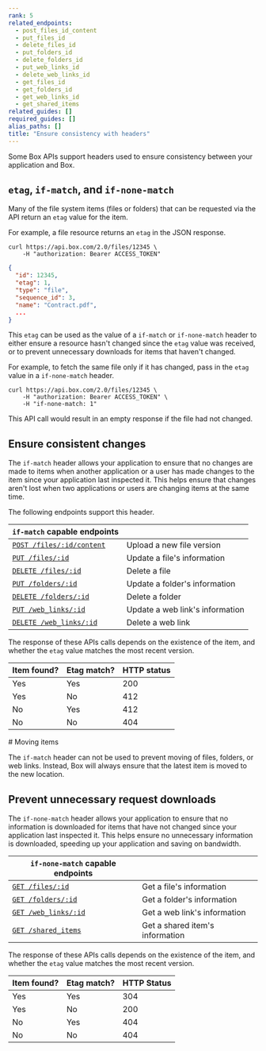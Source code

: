 ```yaml
---
rank: 5
related_endpoints:
  - post_files_id_content
  - put_files_id
  - delete_files_id
  - put_folders_id
  - delete_folders_id
  - put_web_links_id
  - delete_web_links_id
  - get_files_id
  - get_folders_id
  - get_web_links_id
  - get_shared_items
related_guides: []
required_guides: []
alias_paths: []
title: "Ensure consistency with headers"
---
```

Some Box APIs support headers used to ensure consistency between your
application and Box.

## `etag`, `if-match`, and `if-none-match`

Many of the file system items (files or folders) that can be requested via the
API return an `etag` value for the item.

For example, a file resource returns an `etag` in the JSON response.

```curl
curl https://api.box.com/2.0/files/12345 \
    -H "authorization: Bearer ACCESS_TOKEN"
```

```json
{
  "id": 12345,
  "etag": 1,
  "type": "file",
  "sequence_id": 3,
  "name": "Contract.pdf",
  ...
}
```

This `etag` can be used as the value of a `if-match` or `if-none-match`
header to either ensure a resource hasn't changed since the `etag` value was
received, or to prevent unnecessary downloads for items that haven't changed.

For example, to fetch the same file only if it has changed, pass in the `etag`
value in a `if-none-match` header.

```curl
curl https://api.box.com/2.0/files/12345 \
    -H "authorization: Bearer ACCESS_TOKEN" \
    -H "if-none-match: 1"
```

This API call would result in an empty response if the file had not changed.

## Ensure consistent changes

The `if-match` header allows your application to ensure that no changes are
made to items when another application or a user has made changes to the item
since your application last inspected it. This helps ensure that
changes aren't lost when two applications or users are changing items at the
same time.

The following endpoints support this header.

| `if-match` capable endpoints                                  |                                 |
| ------------------------------------------------------------- | ------------------------------- |
| [`POST /files/:id/content`](endpoint://post_files_id_content) | Upload a new file version       |
| [`PUT /files/:id`](endpoint://put_files_id)                   | Update a file's information     |
| [`DELETE /files/:id`](endpoint://delete_files_id)             | Delete a file                   |
| [`PUT /folders/:id`](endpoint://put_folders_id)               | Update a folder's information   |
| [`DELETE /folders/:id`](endpoint://delete_folders_id)         | Delete a folder                 |
| [`PUT /web_links/:id`](endpoint://put_web_links_id)           | Update a web link's information |
| [`DELETE /web_links/:id`](endpoint://delete_web_links_id)     | Delete a web link               |

The response of these APIs calls depends on the existence of the item,
and whether the `etag` value matches the most recent version.

| Item found? | Etag match? | HTTP status |
| ----------- | ----------- | ----------- |
| Yes         | Yes         | 200         |
| Yes         | No          | 412         |
| No          | Yes         | 412         |
| No          | No          | 404         |

<Message type='warning'>
  # Moving items

  The `if-match` header can not be used to prevent moving of files, folders,
  or web links. Instead, Box will always ensure that the latest item is moved to
  the new location.
</Message>

## Prevent unnecessary request downloads

The `if-none-match` header allows your application to ensure that no information
is downloaded for items that have not changed since your application last
inspected it. This helps ensure no unnecessary information is downloaded,
speeding up your application and saving on bandwidth.

| `if-none-match` capable endpoints                   |                                 |
| --------------------------------------------------- | ------------------------------- |
| [`GET /files/:id`](endpoint://get_files_id)         | Get a file's information        |
| [`GET /folders/:id`](endpoint://get_folder_id)      | Get a folder's information      |
| [`GET /web_links/:id`](endpoint://get_web_links_id) | Get a web link's information    |
| [`GET /shared_items`](endpoint://get_shared_items)  | Get a shared item's information |

The response of these APIs calls depends on the existence of the item,
and whether the `etag` value matches the most recent version.

| Item found? | Etag match? | HTTP Status |
| ----------- | ----------- | ----------- |
| Yes         | Yes         | 304         |
| Yes         | No          | 200         |
| No          | Yes         | 404         |
| No          | No          | 404         |
